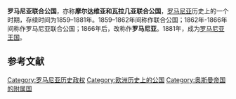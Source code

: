 {{Infobox former country
|native_name            = ''România''
|conventional_long_name = 联合公国<small>（1859–62）</small><br /><small>''Principatele Unite''</small><hr>罗马尼亚联合公国<small>（1862–66）</small><br /><small>''Principatele Unite Române''</small><hr>罗马尼亚<small>（1866–81）</small>
|common_name            = 联合公国
|continent              = 欧洲
|region                 = 东南欧
|country                = 罗马尼亚
|status                 = 附庸国
|empire                 = 奥斯曼帝国
|status_text            = <small>名义上为[[奥斯曼帝国|奥斯曼帝国]]的[[奥斯曼帝国的附属国|附属国]]（1859–77）{{Ref label|tribox|a|}}</small>
|era                    = 
|year_start             = 1859年
|year_end               = 1881年
|date_start             = 1月24日
|event_start            = [[摩尔达维亚公国|摩尔达维亚]]与[[瓦拉几亚|瓦拉几亚]]联合
|event1                 = 首届共同政府
|date_event1            = 1862年1月22日
|event2                 = 由奥斯曼帝国[[罗马尼亚独立战争|独立]]{{Ref label|inbox|c|}}
|date_event2            = 1877年5月9日
|date_end               = 3月14日
|event_end              = 王国建立
|p1                     = 摩尔达维亚公国
|flag_p1                = Flag_of_Moldavia.svg
|p2                     = 瓦拉几亚
|flag_p2                = Flag_of_Wallachia.svg
|p3                     = 多布罗加
|flag_p3                = Flag of the Ottoman Empire.svg
|s1                     = 罗马尼亚王国
|flag_s1                = Flag of Romania.svg
|s2                     = 比萨拉比亚省
|flag_s2                = Flag of Russia.svg
|image_flag             = Flag of the United Principalities of Romania (1862–1866).svg
|image_coat             = Principality of Romania - 1872 CoA.svg
|flag_article           = 罗马尼亚国旗
|image_map              = Romania 1859-1878.png
|image_map_caption      = 联合公国（1859–1878），浅黄色
|national_motto         = ''Nihil Sine Deo''<br /><small>“无神无存”</small><br />（1878–1881）
|common_languages       = [[罗马尼亚语|罗马尼亚语]]
|capital                = [[雅西|雅西]]与[[布加勒斯特|布加勒斯特]]<br /><small>（1859–1862）</small><br />布加勒斯特<br /><small>（1862–1881）</small>
|government_type        = [[君主立宪制|君主立宪制]]{{Ref label|govbox|b|}}
|leader1                = [[亚历山德鲁·约安·库扎|亚历山德鲁·约安·库扎]]
|leader2                = [[卡罗尔一世|卡罗尔一世]]
|year_leader1           = 1859–1866
|year_leader2           = 1866–1881
|title_leader           = [[罗马尼亚君主|大公]]
|deputy1                = [[巴尔布·卡塔尔久|巴尔布·卡塔尔久]]<small>（首任）</small>
|deputy2                = [[扬·康斯坦丁·布勒蒂亚努|扬·布勒蒂亚努]]<small>（末任）</small>
|year_deputy1           = 1862
|year_deputy2           = 1879–1881
|title_deputy           = 首相
|legislature            = [[罗马尼亚议会|罗马尼亚议会]]
|house1                 = [[罗马尼亚参议院|罗马尼亚参议院]]
|house2                 = {{le|罗马尼亚众议院|Chamber of Deputies of Romania}}
|stat_year1             = 1860年{{Ref label|govbox|d|}}
|stat_area1             = 124506
|stat_pop1              = 4424961
|stat_year2             = 1880年{{Ref label|govbox|d|}}
|stat_area2             = 130434
|stat_pop2              = 5278531
|currency               = [[罗马尼亚列伊|罗马尼亚列伊]]
|today                  = {{flag|Moldova}}<br />{{flag|Romania}}<br />{{flag|Ukraine}}
|footnotes              = {{note|tribox}}a. 事实上为独立国家。<br />{{note|govbox}}b. {{le|1866年罗马尼亚宪法|1866 Constitution of Romania}}。<br />{{note|inbox}}c. 1878年获得[[1878年柏林会议|国际承认]]。<br />{{note|govbox}}d. Ethnic and Political Studies<ref>[http://upload.wikimedia.org/wikipedia/commons/1/1b/Dimitrie_Alexandru_Sturdza_-_Europa,_Rusia_%C8%99i_Rom%C3%A2nia_-_Studiu_etnic_%C8%99i_politic.pdf Europa, Rusia si Romania] Ethnic and Political Studies, D. A. Sturdza, 1890 {{Ro icon}}</ref>
}}
'''罗马尼亚联合公国'''，亦称'''摩尔达维亚和瓦拉几亚联合公国'''，[[罗马尼亚|罗马尼亚]]历史上的一个时期，存续时间为1859–1881年。1859–1862年间称作联合公国；1862年-1866年间称作罗马尼亚联合公国；1866年后，改称作'''罗马尼亚'''。1881年，成为[[罗马尼亚王国|罗马尼亚王国]]。

==参考文献==
{{reflist}}

{{罗马尼亚主题}}

[[Category:罗马尼亚历史政权|Category:罗马尼亚历史政权]]
[[Category:欧洲历史上的公国|Category:欧洲历史上的公国]]
[[Category:奥斯曼帝国的附属国|Category:奥斯曼帝国的附属国]]